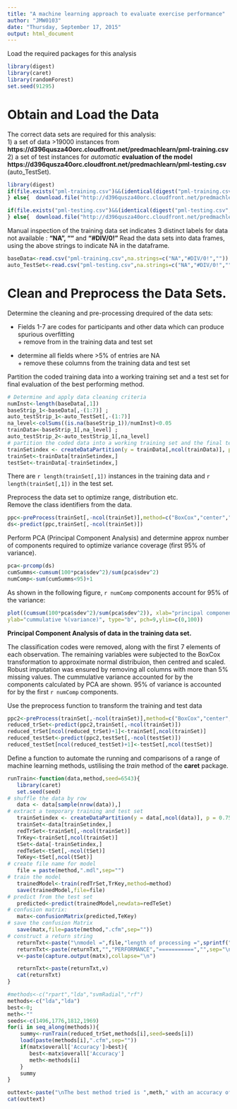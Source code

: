 ```yaml
---
title: "A machine learning approach to evaluate exercise performance"
author: "JMW0103"
date: "Thursday, September 17, 2015"
output: html_document
---
```

Load the required packages for this analysis
```r
library(digest)
library(caret)
library(randomForest)
set.seed(91295)
```

# Obtain and Load the Data

The correct data sets are required for this analysis:  
1) a set of data >19000 instances from  **https://d396qusza40orc.cloudfront.net/predmachlearn/pml-training.csv**   
2) a set of test instances for _automatic_  __evaluation of the model__  **https://d396qusza40orc.cloudfront.net/predmachlearn/pml-testing.csv** (auto_TestSet).

```r
library(digest)
if(file.exists("pml-training.csv")&&(identical(digest("pml-training.csv",file=TRUE),"56926c78af383dcdc2060407942e52e9"))){   
} else{  download.file("http://d396qusza40orc.cloudfront.net/predmachlearn/pml-training.csv","pml-training.csv")}

if(file.exists("pml-testing.csv")&&(identical(digest("pml-testing.csv",file=TRUE),"bc4174f3ec5dfcc5c570a1d2709272d9"))){   
} else{  download.file("http://d396qusza40orc.cloudfront.net/predmachlearn/pml-testing.csv","pml-testing.csv") }
```
Manual inspection of the training data set indicates 3 distinct labels for data not available : **"NA", ""** and **"#DIV/0!"**
Read the data sets into data frames, using the above strings to indicate NA in the dataframe.  
```r
baseData<-read.csv("pml-training.csv",na.strings=c("NA","#DIV/0!",""))
auto_TestSet<-read.csv("pml-testing.csv",na.strings=c("NA","#DIV/0!",""))
```

# Clean and Preprocess the Data Sets.

Determine the cleaning and pre-processing drequired of the data sets:


* Fields 1-7 are codes for participants and other data which can produce spurious overfitting  
        + remove from in the training data and test set

* determine all fields where >5% of entries are NA  
        + remove these columns from the training data and test set
        
Partition the coded training data into a working training set and a test set for final evaluation of the best performing method.        

```r
# Determine and apply data cleaning criteria
numInst<-length(baseData[,1])
baseStrip_1<-baseData[,-(1:7)] ; 
auto_testStrip_1<-auto_TestSet[,-(1:7)]
na_level<-colSums((is.na(baseStrip_1))/numInst)<0.05
trainData<-baseStrip_1[,na_level] ; 
auto_testStrip_2<-auto_testStrip_1[,na_level]
# partition the coded data into a working training set and the final test set
trainSetindex <- createDataPartition(y = trainData[,ncol(trainData)], p = 0.70, list = FALSE)
trainSet<-trainData[trainSetindex,]
testSet<-trainData[-trainSetindex,]
```

There are `r length(trainSet[,1])` instances in the training data and `r length(trainSet[,1])` in the test set.    

Preprocess the data set to optimize range, distribution etc.  
Remove the class identifiers from the data.

```r
ppc<-preProcess(trainSet[,-ncol(trainSet)],method=c("BoxCox","center","scale"))
ds<-predict(ppc,trainSet[,-ncol(trainSet)])
```

Perform PCA (Principal Component Analysis) and determine approx number of components required to optimize variance coverage (first 95% of variance).

```r
pca<-prcomp(ds)
cumSumms<-cumsum(100*pca$sdev^2)/sum(pca$sdev^2)
numComp<-sum(cumSumms<95)+1
```
As shown in the following figure, `r numComp` components account for 95% of the variance:
```r
plot((cumsum(100*pca$sdev^2)/sum(pca$sdev^2)), xlab="principal component",
ylab="cummulative %(variance)", type="b", pch=9,ylim=c(0,100))
```

 **Principal Component Analysis of data in the training data set.**

 The classification codes were removed, along with the first 7 elements of each observation. The remaining variables were subjected to the BoxCox transformation to approximate normal distribuion, then centred and scaled. Robust imputation was ensured by removing all columns with more than 5% missing values. The cummulative variance accounted for by the components calculated by PCA are shown. 95% of variance is accounted for by the first `r numComp` components. 


Use the preprocess function to transform the training and test data

```r
ppc2<-preProcess(trainSet[,-ncol(trainSet)],method=c("BoxCox","center","scale","pca"),pcaComp=numComp)
reduced_trSet<-predict(ppc2,trainSet[,-ncol(trainSet)])
reduced_trSet[ncol(reduced_trSet)+1]<-trainSet[,ncol(trainSet)]
reduced_testSet<-predict(ppc2,testSet[,-ncol(testSet)])
reduced_testSet[ncol(reduced_testSet)+1]<-testSet[,ncol(testSet)]

```
   
Define a function to automate the running and comparisons of a range of machine learning methods, ustilising the *train* method of the  **caret** package.  

```r
runTrain<-function(data,method,seed=6543){
   library(caret)
   set.seed(seed)
# shuffle the data by row  
   data <- data[sample(nrow(data)),]
# extract a temporary training and test set  
   trainSetindex <- createDataPartition(y = data[,ncol(data)], p = 0.75, list = FALSE)
   trainSet<-data[trainSetindex,]
   redTrSet<-trainSet[,-ncol(trainSet)]
   TrKey<-trainSet[,ncol(trainSet)]
   tSet<-data[-trainSetindex,] 
   redTeSet<-tSet[,-ncol(tSet)]
   TeKey<-tSet[,ncol(tSet)]
# create file name for model
   file = paste(method,".mdl",sep="")
# train the model 
   trainedModel<-train(redTrSet,TrKey,method=method)
   save(trainedModel,file=file)
# predict from the test set
   predicted<-predict(trainedModel,newdata=redTeSet)
# confusion matrix:
   matx<-confusionMatrix(predicted,TeKey)
# save the confusion Matrix
   save(matx,file=paste(method,".cfm",sep=""))
# construct a return string
   returnTxt<-paste("\nmodel =",file,"length of processing =",sprintf("%.1f",trainedModel$times$everything["elapsed"])," seconds",sep=" ")
   returnTxt<-paste(returnTxt,"","PERFORMANCE","===========","",sep="\n") 
   v<-paste(capture.output(matx),collapse="\n")

   returnTxt<-paste(returnTxt,v)
   cat(returnTxt)
}
```

```r
#methods<-c("rpart","lda","svmRadial","rf")
methods<-c("lda","lda")
best<-0;
meth<-""
seeds<-c(1496,1776,1812,1969)
for(i in seq_along(methods)){
    summy<-runTrain(reduced_trSet,methods[i],seed=seeds[i])  
    load(paste(methods[i],".cfm",sep=""))
    if(matx$overall['Accuracy']>best){
       best<-matx$overall['Accuracy']
       meth<-methods[i]
    }
    summy
}

outtext<-paste("\nThe best method tried is ",meth," with an accuracy of ",best,".\n\n")
cat(outtext)
```
